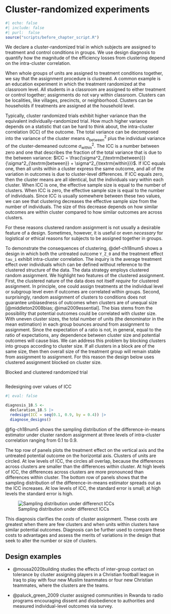 # Cluster-randomized experiments {#sec-ch18s3}

```r
#| echo: false
#| include: false
#| purl:  false
source("scripts/before_chapter_script.R")
```

::: {.ddbox}
We declare a cluster-randomized trial in which subjects are assigned to treatment and control conditions in groups. We use design diagnosis to quantify how the magnitude of the efficiency losses from clustering depend on the intra-cluster correlation.
:::

When whole groups of units are assigned to treatment conditions together, we say that the assignment procedure is clustered. A common example is an education experiment in which the treatment randomized at the classroom level. All students in a classroom are assigned to either treatment or control together; assignments do not vary within classroom. Clusters can be localities, like villages, precincts, or neighborhood. Clusters can be households if treatments are assigned at the household level. 

Typically, cluster randomized trials exhibit higher variance than the equivalent individually-randomized trial. How much higher variance depends on a statistic that can be hard to think about, the intra-cluster correlation (ICC) of the outcome. The total variance can be decomposed into the variance of the cluster means $\sigma^2_{\textrm{between}}$ plus the individual variance of the cluster-demeaned outcome $\sigma^2_{\textrm{within}}$. The ICC is a number between zero and one that describes the fraction of the total variance that is due to the between variance: $ICC = \frac{\sigma^2_{\textrm{between}}}{\sigma^2_{\textrm{between}} + \sigma^2_{\textrm{within}}}$. If ICC equals one, then all units within a cluster express the same outcome, and all of the variation in outcomes is due to cluster-level differences. If ICC equals zero, then the cluster means are all identical, but the individuals vary within each cluster. When ICC is one, the effective sample size is equal to the number of clusters. When ICC is zero, the effective sample size is equal to the number of individuals. Since ICC is usually somewhere between these two values, we can see that clustering decreases the effective sample size from the number of individuals. The size of this decrease depends on how similar outcomes are within cluster compared to how similar outcomes are across clusters.

For these reasons clustered random assignment is not usually a desirable feature of a design. Sometimes, however, it is useful or even  *necessary* for logistical or ethical reasons for subjects to be assigned together in groups. 

To demonstrate the consequences of clustering, @def-ch18num5 shows a design in which both the untreated outcome `Y_Z_0` and the treatment effect `tau_i` exhibit intra-cluster correlation. The inquiry is the average treatment effect over individuals which can be defined without reference to the clustered structure of the data. The data strategy employs clustered random assignment. We highlight two features of the clustered assignment. First, the clustered nature of the data does not itself *require* for clustered assignment. In principle, one could assign treatments at the individual level or subgroup level even if outcomes are correlated within groups. Second, surprisingly, random assignment of clusters to conditions does not guarantee unbiasedness of outcomes when clusters are of unequal size [@middleton2008bias;  @imai2009essential]. The bias stems from the possibility that potential outcomes could be correlated with cluster size. With uneven cluster sizes, the total number of units (the denominator in the mean estimation) in each group bounces around from assignment to assignment. Since the expectation of a ratio is not, in general, equal to the ratio of expectations, any dependence between cluster size and potential outcomes will cause bias. We can address this problem by blocking clusters into groups according to cluster size. If all clusters in a block are of the same size, then then overall size of the treatment group will remain stable from assignment to assignment. For this reason the design below uses clustered assignment blocked on cluster size.

::: {#def-ch18num5 .declaration} 

Blocked and clustered randomized trial

```r
```

:::


::: {#lem-ch18num5} 

Redesigning over values of ICC

```r
#| eval: false

diagnosis_18.5 <-
  declaration_18.5 |>
  redesign(ICC = seq(0.1, 0.9, by = 0.4)) |> 
  diagnose_designs()
```

@fig-ch18num5 shows the sampling distribution of the difference-in-means estimator under cluster random assignment at three levels of intra-cluster correlation ranging from 0.1 to 0.9.

The top row of panels plots the treatment effect on the vertical axis and the untreated potential outcome on the horizontal axis. Clusters of units are circled. At low levels of ICC, the circles all overlap, because the differences across clusters are smaller than the differences within cluster. At high levels of ICC, the differences across clusters are more pronounced than differences within cluster. The bottom row of panels shows that the sampling distribution of the difference-in-means estimator spreads out as the ICC increases. At low levels of ICC, the standard error is small; at high levels the standard error is high.

![Sampling distribution under differenct ICCs](/figures/figure-18-5){#fig-ch18num5}

This diagnosis clarifies the *costs* of cluster assignment. These costs are greatest when there are few clusters and when units within clusters have similar potential outcomes. Diagnosis can be further used to compare these costs to advantages and assess the merits of variations in the design that seek to alter the number or size of clusters.

:::

## Design examples

- @mousa2020building studies the effects of inter-group contact on tolerance by cluster assigning players in a Christian football league in Iraq to play with four new Muslim teammates or four new Christian teammates, where the clusters are the teams. 

- @paluck_green_2009 cluster assigned communities in Rwanda to radio programs encouraging dissent and disobedience to authorities and measured individual-level outcomes via survey.

